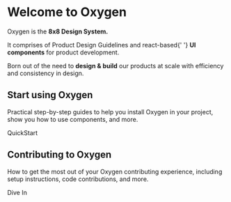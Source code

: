 

<Meta title="QuickStart/Intro" />

<Logo />
<h1>Welcome to Oxygen</h1>
<p>
  Oxygen is the <strong>8x8 Design System.</strong>
</p>
<p>
  It comprises of Product Design Guidelines and react-based{' '}
  <strong>UI components</strong> for product development.
</p>
<p>
  Born out of the need to <strong>design & build</strong> our products at scale
  with efficiency and consistency in design.
</p>
<h2>Start using Oxygen</h2>
<p>
  Practical step-by-step guides to help you install Oxygen in your project, show
  you how to use components, and more.
</p>
<LinkTo kind="QuickStart/Installation" story="docs">
  QuickStart
</LinkTo>
<h2>Contributing to Oxygen</h2>
<p>
  How to get the most out of your Oxygen contributing experience, including
  setup instructions, code contributions, and more.
</p>
<LinkTo kind="Community/How to contribute/1. Set up project" story="docs">
  Dive In
</LinkTo>
